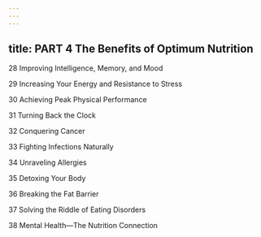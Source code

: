 ```yaml
---
---
---
```

title: PART 4 The Benefits of Optimum Nutrition
---




28 Improving Intelligence, Memory, and Mood

29 Increasing Your Energy and Resistance to Stress

30 Achieving Peak Physical Performance

31 Turning Back the Clock

32 Conquering Cancer

33 Fighting Infections Naturally

34 Unraveling Allergies

35 Detoxing Your Body

36 Breaking the Fat Barrier

37 Solving the Riddle of Eating Disorders

38 Mental Health—The Nutrition Connection